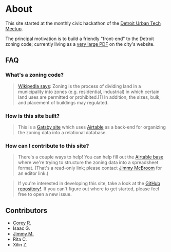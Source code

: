 
<Layout>

<SEO title="About" />

# About

This site started at the monthly civic hackathon of the [Detroit Urban Tech Meetup](https://github.com/detroit-urban-tech-meetup).

The principal motivation is to build a friendly "front-end" to the Detroit zoning code; currently living as a [very large PDF](https://detroitmi.gov/sites/detroitmi.localhost/files/2018-11/ZONING%20ORD%2010-14-18.pdf) on the city's website.

## FAQ

### What's a zoning code?

> [Wikipedia says](https://en.wikipedia.org/wiki/Zoning): Zoning is the process of dividing land in a municipality into zones (e.g. residential, industrial) in which certain land uses are permitted or prohibited.[1] In addition, the sizes, bulk, and placement of buildings may regulated.

### How is this site built?

> This is a [Gatsby site](https://www.gatsbyjs.org) which uses [Airtable](https://www.airtable.com) as a back-end for organizing the zoning data into a relational database.

### How can I contribute to this site?

> There's a couple ways to help! You can help fill out the [Airtable base](https://airtable.com/invite/l?inviteId=invBcLP4bIHK6r4Xk&inviteToken=220a85cbf3a63ee6b76c80a812a4da179577d7c88d1b4a6cc801be33783c6709) where we're trying to structure the zoning data into a spreadsheet format. (That's a read-only link; please contact [Jimmy McBroom](mailto:james.mcbroom@gmail.com) for an editor link.)

> If you're interested in developing this site, take a look at the [GitHub repository!](https://github.com/detroit-urban-tech-meetup/zoning-guide-detroit). If you can't figure out where to get started, please feel free to open a new issue.

## Contributors

- [Corey R.](https://github.com/CR96)
- Isaac G.
- [Jimmy M.](https://github.com/jmcbroom)
- Rita C.
- Xilin Z.

</Layout>
